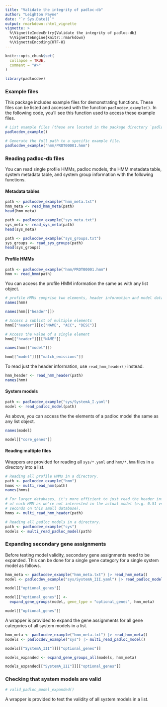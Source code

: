 ```yaml
---
title: "Validate the integrity of padloc-db"
author: "Leighton Payne"
date: "`r Sys.Date()`"
output: rmarkdown::html_vignette
vignette: >
  %\VignetteIndexEntry{Validate the integrity of padloc-db}
  %\VignetteEngine{knitr::rmarkdown}
  %\VignetteEncoding{UTF-8}
---
```


```r
knitr::opts_chunk$set(
  collapse = TRUE,
  comment = "#>"
)
```

```r
library(padlocdev)
```

### Example files

This package includes example files for demonstrating functions. These files
can be listed and accessed with the function `padlocdev_example()`. In the
following code, you'll see this function used to access these example files.

```r
# List example files (these are located in the package directory `padlocdev/inst/exdata/`).
padlocdev_example()

# Generate the full path to a specific example file.
padlocdev_example("hmm/PROT00001.hmm")
```

### Reading padloc-db files

You can read single profile HMMs, padloc models, the HMM metadata table, 
system metadata table, and system group information with the following 
functions.

#### Metadata tables

```r
path <- padlocdev_example("hmm_meta.txt")
hmm_meta <- read_hmm_meta(path)
head(hmm_meta)
```

```r
path <- padlocdev_example("sys_meta.txt")
sys_meta <- read_sys_meta(path)
head(sys_meta)
```

```r
path <- padlocdev_example("sys_groups.txt")
sys_groups <- read_sys_groups(path)
head(sys_groups)
```

#### Profile HMMs

```r
path <- padlocdev_example("hmm/PROT00001.hmm")
hmm <- read_hmm(path)
```

You can access the profile HMM information the same as with any list object.

```r
# profile HMMs comprise two elements, header information and model data
names(hmm)
```

```r
names(hmm[["header"]])

# Access a sublist of multiple elements
hmm[["header"]][c("NAME", "ACC", "DESC")]

# Access the value of a single element 
hmm[["header"]][["NAME"]]
```

```r
names(hmm[["model"]])

hmm[["model"]][["match_emissions"]]
```
To read just the header information, use `read_hmm_header()` instead.

```r
hmm_header <- read_hmm_header(path)
names(hmm)
```

#### System models

```r
path <- padlocdev_example("sys/SystemA_I.yaml")
model <- read_padloc_model(path)
```

As above, you can access the the elements of a padloc model the same as any 
list object.

```r
names(model)

model[["core_genes"]]
```

#### Reading multiple files

Wrappers are provided for reading all `sys/*.yaml` and `hmm/*.hmm` files in a 
directory into a list.

```r
# Reading all profile HMMs in a directory.
path <- padlocdev_example("hmm")
hmms <- multi_read_hmm(path)
names(hmms)
```

```r
# For larger databases, it's more efficient to just read the header information
# of each HMM as we're not interested in the actual model (e.g. 0.51 vs 0.33 
# seconds on this small database).
hmms <- multi_read_hmm_header(path)
```

```r
# Reading all padloc models in a directory.
path <- padlocdev_example("sys")
models <- multi_read_padloc_model(path)
```

### Expanding secondary gene assignments

Before testing model validity, secondary gene assignments need to be expanded.
This can be done for a single gene category for a single system model as
follows.

```r
hmm_meta <- padlocdev_example("hmm_meta.txt") |> read_hmm_meta()
model <- padlocdev_example("sys/SystemA_III.yaml") |> read_padloc_model()

model[["optional_genes"]]

model[["optional_genes"]] <- 
  expand_gene_groups(model, gene_type = "optional_genes", hmm_meta)

model[["optional_genes"]]
```

A wrapper is provided to expand the gene assignments for all gene categories 
of all system models in a list.

```r
hmm_meta <- padlocdev_example("hmm_meta.txt") |> read_hmm_meta()
models <- padlocdev_example("sys") |> multi_read_padloc_model()

models[["SystemA_III"]][["optional_genes"]]

models_expanded <- expand_gene_groups_all(models, hmm_meta)

models_expanded[["SystemA_III"]][["optional_genes"]]

```

### Checking that system models are valid

```r
# valid_padloc_model_expanded()
```

A wrapper is provided to test the validity of all system models in a list.

```r

```

### 
